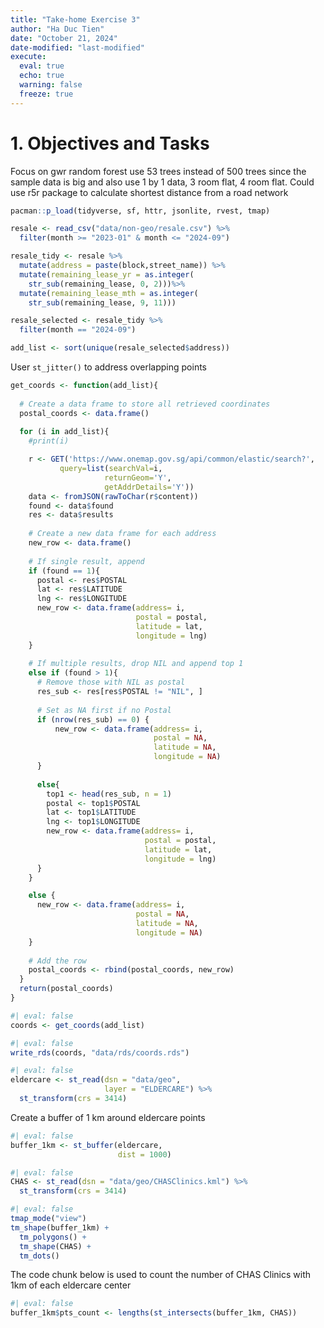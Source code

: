 ```yaml
---
title: "Take-home Exercise 3"
author: "Ha Duc Tien"
date: "October 21, 2024"
date-modified: "last-modified"
execute: 
  eval: true
  echo: true
  warning: false
  freeze: true
---
```


# 1. Objectives and Tasks

Focus on gwr random forest use 53 trees instead of 500 trees since the sample data is big and also use 1 by 1 data, 3 room flat, 4 room flat. Could use r5r package to calculate shortest distance from a road network

```r
pacman::p_load(tidyverse, sf, httr, jsonlite, rvest, tmap)
```

```r
resale <- read_csv("data/non-geo/resale.csv") %>%
  filter(month >= "2023-01" & month <= "2024-09")
```

```r
resale_tidy <- resale %>%
  mutate(address = paste(block,street_name)) %>%
  mutate(remaining_lease_yr = as.integer(
    str_sub(remaining_lease, 0, 2)))%>%
  mutate(remaining_lease_mth = as.integer(
    str_sub(remaining_lease, 9, 11)))
```

```r
resale_selected <- resale_tidy %>%
  filter(month == "2024-09")
```

```r
add_list <- sort(unique(resale_selected$address))

```

User `st_jitter()` to address overlapping points

```r
get_coords <- function(add_list){
  
  # Create a data frame to store all retrieved coordinates
  postal_coords <- data.frame()
    
  for (i in add_list){
    #print(i)

    r <- GET('https://www.onemap.gov.sg/api/common/elastic/search?',
           query=list(searchVal=i,
                     returnGeom='Y',
                     getAddrDetails='Y'))
    data <- fromJSON(rawToChar(r$content))
    found <- data$found
    res <- data$results
    
    # Create a new data frame for each address
    new_row <- data.frame()
    
    # If single result, append 
    if (found == 1){
      postal <- res$POSTAL 
      lat <- res$LATITUDE
      lng <- res$LONGITUDE
      new_row <- data.frame(address= i, 
                            postal = postal, 
                            latitude = lat, 
                            longitude = lng)
    }
    
    # If multiple results, drop NIL and append top 1
    else if (found > 1){
      # Remove those with NIL as postal
      res_sub <- res[res$POSTAL != "NIL", ]
      
      # Set as NA first if no Postal
      if (nrow(res_sub) == 0) {
          new_row <- data.frame(address= i, 
                                postal = NA, 
                                latitude = NA, 
                                longitude = NA)
      }
      
      else{
        top1 <- head(res_sub, n = 1)
        postal <- top1$POSTAL 
        lat <- top1$LATITUDE
        lng <- top1$LONGITUDE
        new_row <- data.frame(address= i, 
                              postal = postal, 
                              latitude = lat, 
                              longitude = lng)
      }
    }

    else {
      new_row <- data.frame(address= i, 
                            postal = NA, 
                            latitude = NA, 
                            longitude = NA)
    }
    
    # Add the row
    postal_coords <- rbind(postal_coords, new_row)
  }
  return(postal_coords)
}
```

```r
#| eval: false  
coords <- get_coords(add_list)
```

```r
#| eval: false 
write_rds(coords, "data/rds/coords.rds")
```

```r
#| eval: false 
eldercare <- st_read(dsn = "data/geo",
                     layer = "ELDERCARE") %>%
  st_transform(crs = 3414)
```
Create a buffer of 1 km around eldercare points

```r
#| eval: false 
buffer_1km <- st_buffer(eldercare,
                        dist = 1000)
```


```r
#| eval: false 
CHAS <- st_read(dsn = "data/geo/CHASClinics.kml") %>%
  st_transform(crs = 3414)
```

```r
#| eval: false 
tmap_mode("view")
tm_shape(buffer_1km) +
  tm_polygons() +
  tm_shape(CHAS) +
  tm_dots()
```

The code chunk below is used to count the number of CHAS Clinics with 1km of each eldercare center

```r
#| eval: false 
buffer_1km$pts_count <- lengths(st_intersects(buffer_1km, CHAS))
```